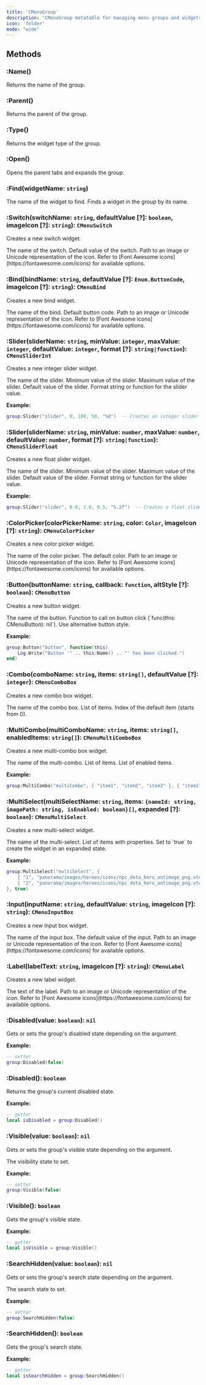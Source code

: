 ```yaml
---
title: 'CMenuGroup'
description: 'CMenuGroup metatable for managing menu groups and widgets'
icon: 'folder'
mode: "wide"
---
```


## Methods

### :Name()

<ParamField path="returns" type="string">
  Returns the name of the group.
</ParamField>

### :Parent()

<ParamField path="returns" type="CThirdTab">
  Returns the parent of the group.
</ParamField>

### :Type()

<ParamField path="returns" type="Enum.WidgetType">
  Returns the widget type of the group.
</ParamField>

### :Open()

<ParamField path="returns" type="nil">
  Opens the parent tabs and expands the group.
</ParamField>

### :Find(widgetName: `string`)

<ParamField path="widgetName" type="string" required="true">
  The name of the widget to find.
</ParamField>

<ParamField path="returns" type="CMenuSwitch | CMenuBind | CMenuSliderFloat | CMenuSliderInt | CMenuColorPicker | CMenuComboBox | CMenuButton | CMenuMultiComboBox | CMenuMultiSelect | CMenuInputBox | CMenuLabel | nil">
  Finds a widget in the group by its name.
</ParamField>

### :Switch(switchName: `string`, defaultValue [?]: `boolean`, imageIcon [?]: `string`): `CMenuSwitch`

Creates a new switch widget.

<ParamField path="switchName" type="string" required="true">
  The name of the switch.
</ParamField>

<ParamField path="defaultValue" type="boolean" default="false">
  Default value of the switch.
</ParamField>

<ParamField path="imageIcon" type="string" default="">
  Path to an image or Unicode representation of the icon. Refer to [Font Awesome icons](https://fontawesome.com/icons) for available options.
</ParamField>

### :Bind(bindName: `string`, defaultValue [?]: `Enum.ButtonCode`, imageIcon [?]: `string`): `CMenuBind`

Creates a new bind widget.

<ParamField path="bindName" type="string" required="true">
  The name of the bind.
</ParamField>

<ParamField path="defaultValue" type="Enum.ButtonCode" default="Enum.ButtonCode.BUTTON_CODE_INVALID">
  Default button code.
</ParamField>

<ParamField path="imageIcon" type="string" default="">
  Path to an image or Unicode representation of the icon. Refer to [Font Awesome icons](https://fontawesome.com/icons) for available options.
</ParamField>

### :Slider(sliderName: `string`, minValue: `integer`, maxValue: `integer`, defaultValue: `integer`, format [?]: `string|function`): `CMenuSliderInt`

Creates a new integer slider widget.

<ParamField path="sliderName" type="string" required="true">
  The name of the slider.
</ParamField>

<ParamField path="minValue" type="integer" required="true">
  Minimum value of the slider.
</ParamField>

<ParamField path="maxValue" type="integer" required="true">
  Maximum value of the slider.
</ParamField>

<ParamField path="defaultValue" type="integer" required="true">
  Default value of the slider.
</ParamField>

<ParamField path="format" type="string|function" default="%d">
  Format string or function for the slider value.
</ParamField>

**Example:**
```lua
group:Slider("slider", 0, 100, 50, "%d")  -- Creates an integer slider
```

### :Slider(sliderName: `string`, minValue: `number`, maxValue: `number`, defaultValue: `number`, format [?]: `string|function`): `CMenuSliderFloat`

Creates a new float slider widget.

<ParamField path="sliderName" type="string" required="true">
  The name of the slider.
</ParamField>

<ParamField path="minValue" type="number" required="true">
  Minimum value of the slider.
</ParamField>

<ParamField path="maxValue" type="number" required="true">
  Maximum value of the slider.
</ParamField>

<ParamField path="defaultValue" type="number" required="true">
  Default value of the slider.
</ParamField>

<ParamField path="format" type="string|function" default="%f">
  Format string or function for the slider value.
</ParamField>

**Example:**
```lua
group:Slider("slider", 0.0, 1.0, 0.5, "%.2f")  -- Creates a float slider
```

### :ColorPicker(colorPickerName: `string`, color: `Color`, imageIcon [?]: `string`): `CMenuColorPicker`

Creates a new color picker widget.

<ParamField path="colorPickerName" type="string" required="true">
  The name of the color picker.
</ParamField>

<ParamField path="color" type="Color" required="true">
  The default color.
</ParamField>

<ParamField path="imageIcon" type="string" default="">
  Path to an image or Unicode representation of the icon. Refer to [Font Awesome icons](https://fontawesome.com/icons) for available options.
</ParamField>

### :Button(buttonName: `string`, callback: `function`, altStyle [?]: `boolean`): `CMenuButton`

Creates a new button widget.

<ParamField path="buttonName" type="string" required="true">
  The name of the button.
</ParamField>

<ParamField path="callback" type="function" required="true">
  Function to call on button click (`func(this: CMenuButton): nil`).
</ParamField>

<ParamField path="altStyle" type="boolean" default="false">
  Use alternative button style.
</ParamField>

**Example:**
```lua
group:Button("button", function(this)
    Log.Write("Button '" .. this:Name() .. "' has been clicked.")
end)
```

### :Combo(comboName: `string`, items: `string[]`, defaultValue [?]: `integer`): `CMenuComboBox`

Creates a new combo box widget.

<ParamField path="comboName" type="string" required="true">
  The name of the combo box.
</ParamField>

<ParamField path="items" type="string[]" required="true">
  List of items.
</ParamField>

<ParamField path="defaultValue" type="integer" default="0">
  Index of the default item (starts from 0).
</ParamField>

### :MultiCombo(multiComboName: `string`, items: `string[]`, enabledItems: `string[]`): `CMenuMultiComboBox`

Creates a new multi-combo box widget.

<ParamField path="multiComboName" type="string" required="true">
  The name of the multi-combo.
</ParamField>

<ParamField path="items" type="string[]" required="true">
  List of items.
</ParamField>

<ParamField path="enabledItems" type="string[]" required="true">
  List of enabled items.
</ParamField>

**Example:**
```lua
group:MultiCombo("multiCombo", { "item1", "item2", "item3" }, { "item1", "item3" })
```

### :MultiSelect(multiSelectName: `string`, items: `{nameId: string, imagePath: string, isEnabled: boolean}[]`, expanded [?]: `boolean`): `CMenuMultiSelect`

Creates a new multi-select widget.

<ParamField path="multiSelectName" type="string" required="true">
  The name of the multi-select.
</ParamField>

<ParamField path="items" type="{nameId: string, imagePath: string, isEnabled: boolean}[]" required="true">
  List of items with properties.
</ParamField>

<ParamField path="expanded" type="boolean" default="false">
  Set to `true` to create the widget in an expanded state.
</ParamField>

**Example:**
```lua
group:MultiSelect("multiSelect", {
    { "1", "panorama/images/heroes/icons/npc_dota_hero_antimage_png.vtex_c", false },
    { "2", "panorama/images/heroes/icons/npc_dota_hero_antimage_png.vtex_c", false },
}, true)
```

### :Input(inputName: `string`, defaultValue: `string`, imageIcon [?]: `string`): `CMenuInputBox`

Creates a new input box widget.

<ParamField path="inputName" type="string" required="true">
  The name of the input box.
</ParamField>

<ParamField path="defaultValue" type="string" required="true">
  The default value of the input.
</ParamField>

<ParamField path="imageIcon" type="string" default="">
  Path to an image or Unicode representation of the icon. Refer to [Font Awesome icons](https://fontawesome.com/icons) for available options.
</ParamField> 

### :Label(labelText: `string`, imageIcon [?]: `string`): `CMenuLabel`

Creates a new label widget.

<ParamField path="labelText" type="string" required="true">
  The text of the label.
</ParamField>

<ParamField path="imageIcon" type="string" default="">
  Path to an image or Unicode representation of the icon. Refer to [Font Awesome icons](https://fontawesome.com/icons) for available options.
</ParamField> 

### :Disabled(value: `boolean`): `nil`

<ParamField path="value" type="boolean" required="true">
  Gets or sets the group's disabled state depending on the argument.
</ParamField>

**Example:**
```lua
-- setter
group:Disabled(false)
```

### :Disabled(): `boolean`

<ParamField path="returns" type="boolean">
  Returns the group's current disabled state.
</ParamField>

**Example:**
```lua
-- getter
local isDisabled = group:Disabled()
```

### :Visible(value: `boolean`): `nil`

Gets or sets the group's visible state depending on the argument.

<ParamField path="value" type="boolean" required="true">
  The visibility state to set.
</ParamField>

**Example:**
```lua
-- setter
group:Visible(false)
```

### :Visible(): `boolean`

<ParamField path="returns" type="boolean">
  Gets the group's visible state.
</ParamField>

**Example:**
```lua
-- getter
local isVisible = group:Visible()
```

### :SearchHidden(value: `boolean`): `nil`

Gets or sets the group's search state depending on the argument.

<ParamField path="value" type="boolean" required="true">
  The search state to set.
</ParamField>

**Example:**
```lua
-- setter
group:SearchHidden(false)
```

### :SearchHidden(): `boolean`

<ParamField path="returns" type="boolean">
  Gets the group's search state.
</ParamField>

**Example:**
```lua
-- getter
local isSearchHidden = group:SearchHidden()
```